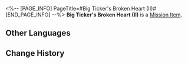 <%-- [PAGE_INFO]
PageTitle=#Big Ticker's Broken Heart (II)#
[END_PAGE_INFO] --%>
{{Item Infobox
|id          = 140494
|image       = Item Big Ticker's Broken Heart (II).png{{subst:void|<!--$UPLOAD:<<SpriteOutput/ItemFigures/140493.png>-<Item Big Ticker's Broken Heart (II).png>-<Item Icons>>-->}}
|type        = Mission Item
|invCategory = Missions
|rarity      = 3
|effect      = 
|description = A single part of a lost heart that has fallen into an existential crisis.
}}
{{Description|''"Please... just leave me be, Clockie. I just don't know how to face you... because I'm just a failed product."''}}
'''Big Ticker's Broken Heart (II)''' is a [[Mission Item]].

==Other Languages==
{{Other Languages
|en   = Big Ticker's Broken Heart (II)
|zhs  = 巨大谜钟的破碎内心•其二
|zht  = 巨大謎鐘的破碎內心•其二
|ja   = 巨大な迷い時計の砕けた心・その2
|ko   = 거대 미스터리 시계의 부서진 마음•2
|es   = El corazón roto del Minutero grande (II)
|fr   = Cœur brisé de la grande horloge (II)
|ru   = Разбитое сердце огромных ходиков II
|th   = จิตใจที่แตกสลายของนาฬิกาปริศนายักษ์ 2
|vi   = Trái Tim Vỡ Vụn Của Đồng Hồ Câu Đố Lớn-2
|de   = Zerbrochenes Herz der großen Traumuhr (Teil 2)
|id   = Hati Jam Besar yang Hancur (2)
|pt   = Coração Quebrado do Grande Relógio Onírico (II)
}}

==Change History==
{{Change History|2.2}}